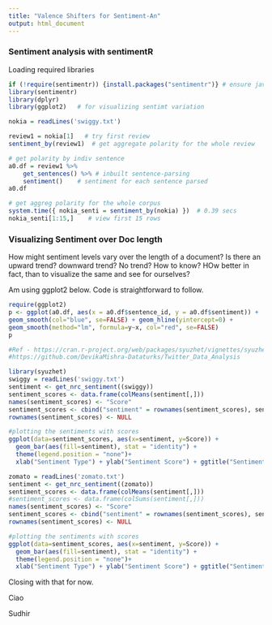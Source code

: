 ```yaml
---
title: "Valence Shifters for Sentiment-An"
output: html_document
---
```

### Sentiment analysis with sentimentR

Loading required libraries
```r
if (!require(sentimentr)) {install.packages("sentimentr")} # ensure java is up to date!
library(sentimentr)
library(dplyr)
library(ggplot2)   # for visualizing sentimt variation
```


```r
nokia = readLines('swiggy.txt')

review1 = nokia[1]   # try first review 
sentiment_by(review1)  # get aggregate polarity for the whole review

# get polarity by indiv sentence
a0.df = review1 %>% 
	get_sentences() %>% # inbuilt sentence-parsing
	sentiment()    # sentiment for each sentence parsed
a0.df

# get aggreg polarity for the whole corpus
system.time({ nokia_senti = sentiment_by(nokia) })  # 0.39 secs
nokia_senti[1:15,]    # view first 15 rows

```

### Visualizing Sentiment over Doc length

How might sentiment levels vary over the length of a document? Is there an upward trend? downward trend? No trend? How to know? HOw better in fact, than to visualize the same and see for ourselves?

Am using ggplot2 below. Code is straightforward to follow.
```r
require(ggplot2)
p <- ggplot(a0.df, aes(x = a0.df$sentence_id, y = a0.df$sentiment)) + 
geom_smooth(col="blue", se=FALSE) + geom_hline(yintercept=0) + 
geom_smooth(method="lm", formula=y~x, col="red", se=FALSE) 
p
```

```r
#Ref - https://cran.r-project.org/web/packages/syuzhet/vignettes/syuzhet-vignette.html
#https://github.com/DevikaMishra-Dataturks/Twitter_Data_Analysis

library(syuzhet)
swiggy = readLines('swiggy.txt')
sentiment <- get_nrc_sentiment((swiggy))
sentiment_scores <- data.frame(colMeans(sentiment[,]))
names(sentiment_scores) <- "Score"
sentiment_scores <- cbind("sentiment" = rownames(sentiment_scores), sentiment_scores)
rownames(sentiment_scores) <- NULL

#plotting the sentiments with scores
ggplot(data=sentiment_scores, aes(x=sentiment, y=Score)) +
  geom_bar(aes(fill=sentiment), stat = "identity") +
  theme(legend.position = "none")+
  xlab("Sentiment Type") + ylab("Sentiment Score") + ggtitle("Sentiments of people tweeting to Swiggy handle")
```

```r
zomato = readLines('zomato.txt')
sentiment <- get_nrc_sentiment((zomato))
sentiment_scores <- data.frame(colMeans(sentiment[,]))
#sentiment_scores <- data.frame(colSums(sentiment[,]))
names(sentiment_scores) <- "Score"
sentiment_scores <- cbind("sentiment" = rownames(sentiment_scores), sentiment_scores)
rownames(sentiment_scores) <- NULL

#plotting the sentiments with scores
ggplot(data=sentiment_scores, aes(x=sentiment, y=Score)) +
  geom_bar(aes(fill=sentiment), stat = "identity") +
  theme(legend.position = "none")+
  xlab("Sentiment Type") + ylab("Sentiment Score") + ggtitle("Sentiments of people tweeting to Zomato handle")
```

Closing with that for now.

Ciao

Sudhir